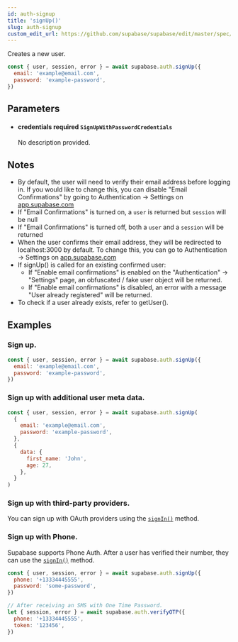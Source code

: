 ```yaml
---
id: auth-signup
title: 'signUp()'
slug: auth-signup
custom_edit_url: https://github.com/supabase/supabase/edit/master/spec/supabase_js_v1_legacy.yml
---
```



Creates a new user.

```js
const { user, session, error } = await supabase.auth.signUp({
  email: 'example@email.com',
  password: 'example-password',
})
```

## Parameters

<ul className="method-list-group">
  
<li className="method-list-item">
  <h4 className="method-list-item-label">
    <span className="method-list-item-label-name">
      credentials
    </span>
    <span className="method-list-item-label-badge required">
      required
    </span>
    <span className="method-list-item-validation">
      <code>SignUpWithPasswordCredentials</code>
    </span>
  </h4>
  <div class="method-list-item-description">

No description provided.

  </div>
  
</li>

</ul>

## Notes

- By default, the user will need to verify their email address before logging in. If you would like to change this, you can disable "Email Confirmations" by going to Authentication -> Settings on [app.supabase.com](https://app.supabase.com)
- If "Email Confirmations" is turned on, a `user` is returned but `session` will be null
- If "Email Confirmations" is turned off, both a `user` and a `session` will be returned
- When the user confirms their email address, they will be redirected to localhost:3000 by default. To change this, you can go to Authentication -> Settings on [app.supabase.com](https://app.supabase.com)
- If signUp() is called for an existing confirmed user:
  - If "Enable email confirmations" is enabled on the "Authentication" -> "Settings" page, an obfuscated / fake user object will be returned.
  - If "Enable email confirmations" is disabled, an error with a message "User already registered" will be returned.
- To check if a user already exists, refer to getUser().

## Examples

### Sign up.

```js
const { user, session, error } = await supabase.auth.signUp({
  email: 'example@email.com',
  password: 'example-password',
})
```

### Sign up with additional user meta data.

```js
const { user, session, error } = await supabase.auth.signUp(
  {
    email: 'example@email.com',
    password: 'example-password',
  },
  {
    data: {
      first_name: 'John',
      age: 27,
    },
  }
)
```

### Sign up with third-party providers.

You can sign up with OAuth providers using the [`signIn()`](/docs/reference/javascript/auth-signin#sign-in-using-third-party-providers) method.

### Sign up with Phone.

Supabase supports Phone Auth. After a user has verified their number, they can use the [`signIn()`](/docs/reference/javascript/auth-signin#sign-in-using-phone) method.

```js
const { user, session, error } = await supabase.auth.signUp({
  phone: '+13334445555',
  password: 'some-password',
})

// After receiving an SMS with One Time Password.
let { session, error } = await supabase.auth.verifyOTP({
  phone: '+13334445555',
  token: '123456',
})
```
